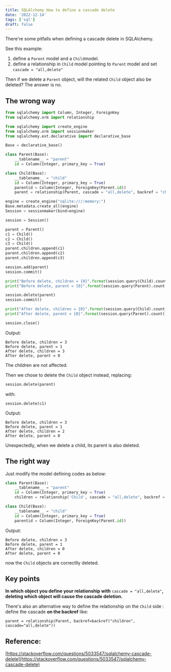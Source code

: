 ```yaml
---
title: SQLAlchemy How to define a cascade delete
date: '2022-12-14'
tags: ['sql']
draft: false
---
```


There&#39;re some pitfalls when defining a cascade delete in SQLAlchemy.

See this example:

1. define a `Parent` model and a `Child`model.
1. define a relationship in `Child` model pointing to `Parent` model and set `cascade = "all,delete"`

Then if we delete a `Parent` object, will the related `Child` object also be deleted? The answer is no.

## The wrong way



```python
from sqlalchemy import Column, Integer, ForeignKey
from sqlalchemy.orm import relationship

from sqlalchemy import create_engine
from sqlalchemy.orm import sessionmaker
from sqlalchemy.ext.declarative import declarative_base

Base = declarative_base()

class Parent(Base):
    __tablename__ = "parent"
    id = Column(Integer, primary_key = True)

class Child(Base):
    __tablename__ = "child"
    id = Column(Integer, primary_key = True)
    parentid = Column(Integer, ForeignKey(Parent.id))
    parent = relationship(Parent, cascade = "all,delete", backref = "children")

engine = create_engine("sqlite:///:memory:")
Base.metadata.create_all(engine)
Session = sessionmaker(bind=engine)

session = Session()

parent = Parent()
c1 = Child()
c2 = Child()
c3 = Child()
parent.children.append(c1)
parent.children.append(c2)
parent.children.append(c3)

session.add(parent)
session.commit()

print("Before delete, children = {0}".format(session.query(Child).count()))
print("Before delete, parent = {0}".format(session.query(Parent).count()))

session.delete(parent)
session.commit()

print("After delete, children = {0}".format(session.query(Child).count()))
print("After delete, parent = {0}".format(session.query(Parent).count()))

session.close()
```

Output:

```
Before delete, children = 3
Before delete, parent = 1
After delete, children = 3
After delete, parent = 0
```

The children are not affected.

Then we chose to delete the `Child` object instead, replacing:

```python
session.delete(parent)
```

with:

```
session.delete(c1)
```

Output:

```
Before delete, children = 3
Before delete, parent = 1
After delete, children = 2
After delete, parent = 0
```

Unexpectedly, when we delete a child, its parent is also deleted.

## The right way

Just modify the model defining codes as below:

```python
class Parent(Base):
    __tablename__ = "parent"
    id = Column(Integer, primary_key = True)
    children = relationship('Child', cascade = "all,delete", backref = "parent")

class Child(Base):
    __tablename__ = "child"
    id = Column(Integer, primary_key = True)
    parentid = Column(Integer, ForeignKey(Parent.id))

```

Output:

```
Before delete, children = 3
Before delete, parent = 1
After delete, children = 0
After delete, parent = 0
```

now the `Child` objects are correctlly deleted.

## Key points

**In which object you define your relationship with** `cascade = "all,delete"`**, deleting which object will cause the cascade deletion.**



There&#39;s also an alternative way to define the relationship on the `Child` side : define the cascade **on the backref** like:

```
parent = relationship(Parent, backref=backref("children", cascade="all,delete"))
```

## Reference:

[https://stackoverflow.com/questions/5033547/sqlalchemy-cascade-delete](https://stackoverflow.com/questions/5033547/sqlalchemy-cascade-delete)
